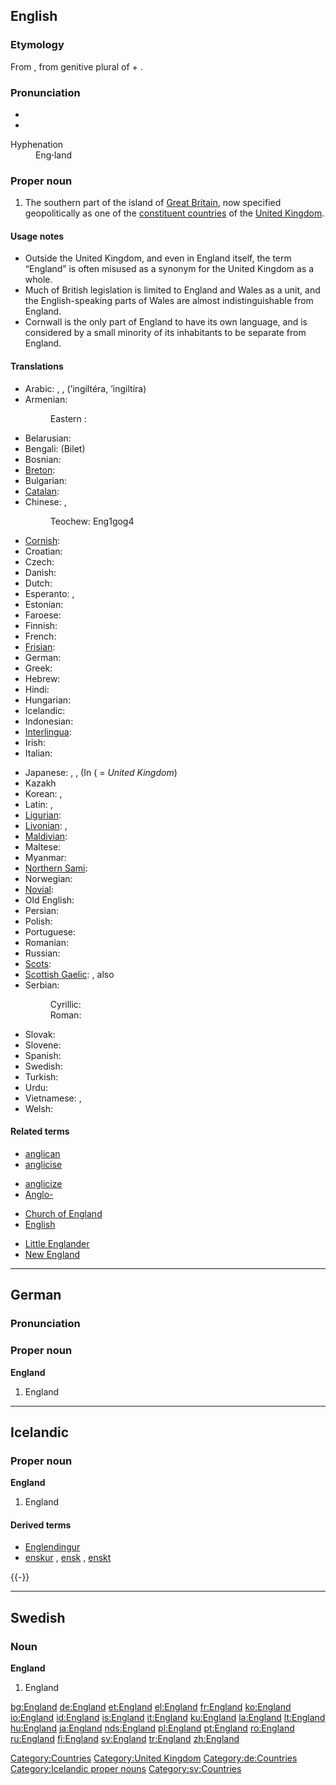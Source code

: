 {{wikipedia}}
==English==

{{rank|hold|cause|close|419|England|sense|ten|beautiful}}

===Etymology===
From {{OE.}} {{term|Engla land||land of the Angles|lang=ang}}, from genitive plural of {{term|engle||Angle|lang=ang}} + {{term|land||land|lang=ang}}.

===Pronunciation===
* {{IPA|/ˈɪŋglənd/}}
* {{SAMPA|/"INgl@nd/}}
; Hyphenation
: Eng'''·'''land

===Proper noun===
{{en-proper noun}}

# The southern part of the island of [[Great Britain]], now specified geopolitically as one of the [[constituent country|constituent countries]] of the [[United Kingdom]].

====Usage notes====
* Outside the United Kingdom, and even in England itself, the term “England” is often misused as a synonym for the United Kingdom as a whole.
* Much of British legislation is limited to England and Wales as a unit, and the English-speaking  parts of Wales are almost indistinguishable from England.
* Cornwall is the only part of England to have its own language, and is considered by a small minority of its inhabitants to be separate from England.

====Translations====
{{trans-top|England}}
*Arabic: {{t-|ar|انجلترا|f|sc=Arab}}, {{t|ar|انكلترا|f|sc=Arab}}, {{t|ar|انكلترة|f|sc=Arab}} (’ingiltéra, ’ingiltíra)
*Armenian:
*:Eastern : {{t|hy|Անգլիյա|tr=Angliya|sc=Hayeren|xs=Armenian}}
*Belarusian: {{tø|be-x-old|Англiя|f|tr=Ánglija}}
*Bengali: (Bilet)
*Bosnian: {{t-|bs|Engleska|f}}
*[[Breton]]: {{t|br|Bro-Saoz|xs=Breton}}
*Bulgarian: {{t+|bg|Англия|f|tr=Ánglija|sc=Cyrl}}
*[[Catalan]]: {{t|ca|Anglaterra|f}}
*Chinese: {{t-|cmn|英国|tr=yīng guó|sc=Hani|xs=Mandarin}}, {{t|cmn|英格兰|tr=Yīnggélán|sc=Hani|xs=Mandarin}}
*: Teochew: Eng1gog4
*[[Cornish]]: {{t|kw|Pow Sows|xs=Cornish}}
*Croatian: {{t+|hr|Engleska|f}}
*Czech: {{t|cs|Anglie|f}}
*Danish: {{t-|da|England}}
*Dutch: {{t+|nl|Engeland|n}}
*Esperanto: {{t|eo|Anglio|xs=Esperanto}}, {{t|eo|Anglujo|xs=Esperanto}}
*Estonian: {{t-|et|Inglismaa}}
*Faroese: {{t-|fo|Ongland|n|xs=Faroese}}
*Finnish: {{t+|fi|Englanti}}
*French: {{t+|fr|Angleterre|f}}
*[[Frisian]]: {{t|fy|Ingelân|n}}
*German: {{t+|de|England|n}}
*Greek: {{t+|el|Αγγλία|f|tr=Anglía|sc=Grek}}
*Hebrew: {{t-|he|אנגליה|f|tr=ánglia|sc=Hebr}}
*Hindi: {{t-|hi|इंग्लैंड|m|tr=i.nglé.n.d|sc=Deva|xs=Hindi}}
*Hungarian: {{t+|hu|Anglia}}
*Icelandic: {{t+|is|England}}
*Indonesian: {{t+|id|Inggris|xs=Indonesian}}
*[[Interlingua]]: {{t|ia|Anglaterra|xs=Interlingua}}
*Irish: {{t|ga|Sasana|m|xs=Irish}}
*Italian: {{t+|it|Inghilterra|f}}
{{trans-mid}}
*Japanese: {{t+|ja|イギリス|tr=Igirisú|sc=Jpan}}, {{t+|ja|イングランド|tr=Ingurando|sc=Jpan}}, (In {{t+|ja|英国|sc=Jpan}} ({{t|ja|えいこく|tr=Eikokú|sc=Jpan}} = ''United Kingdom'')
* Kazakh {{t|kk|Аѓлышын|f|tr=Aglíshín|sc=Cyrl|xs=Kazakh}}
*Korean: {{t|ko|잉글랜드|tr=Inggeullaendeu|sc=Hang}}, {{t+|ko|영국|tr=Yeongguk|sc=Hang}}
*Latin: {{t+|la|Anglia|f}}, {{t-|la|Albion|f}}
*[[Ligurian]]: {{tø|roa|Inghiltæra|xs=Jèrriais}}
*[[Livonian]]: {{tø|fiu|Engõlmō}}, {{tø|fiu|England}}
*[[Maldivian]]: {{t|dv|Ingireysi Vilath}}
*Maltese: {{t|mt|Ingilterra|alt=l-Ingilterra|xs=Maltese}}
*Myanmar: {{t|my|အႛဂလန္|tr=Ingalan|xs=Burmese}}
*[[Northern Sami]]: {{tø|se|Englánda|xs=Northern Sami}}
*Norwegian: {{t-|no|England}}
*[[Novial]]: {{tø|nov|Anglia|xs=Novial}}
*Old English: {{t-|ang|Englaland|n|xs=Old English}}
*Persian: {{t-|fa|انگلستان|tr=ingelstan|sc=fa-Arab|xs=Persian}}
*Polish: {{t+|pl|Anglia|f}}
*Portuguese: {{t+|pt|Inglaterra|f}}
*Romanian: {{t-|ro|Anglia|f}}
*Russian: {{t+|ru|Англия|f|tr=Ánglija|sc=Cyrl}}
*[[Scots]]: {{tø|sco|England|xs=Scots}}
*[[Scottish Gaelic]]: {{t-|gd|Sasainn|f|xs=Scottish Gaelic}}, also {{t|gd|Sasann|m|xs=Scottish Gaelic}}
*Serbian:
*: Cyrillic: {{t-|sr|Енглеска|f|sc=Cyrl}}
*: Roman: {{t-|sr|Engleska|f}}
*Slovak: {{t|sk|Anglicko}}
*Slovene: {{t+|sl|Anglija|f}}
*Spanish: {{t+|es|Inglaterra|f}}
*Swedish: {{t+|sv|England}}
*Turkish: {{t|tr|İngiltere}}
*Urdu: {{t-|ur|انگلینڈ|tr=i.nglé.n.d|sc=ur-Arab|xs=Urdu}}
*Vietnamese: {{t|vi|Anh Cát Lợi|xs=Vietnamese}}, {{t|vi|Anh|xs=Vietnamese}}
*Welsh: {{t-|cy|Lloegr|f|xs=Welsh}}
{{trans-bottom}}

====Related terms====
{{rel-top4}}
* [[anglican]]
* [[anglicise]]
{{rel-mid4}}
* [[anglicize]]
* [[Anglo-]]
{{rel-mid4}}
* [[Church of England]]
* [[English]]
{{rel-mid4}}
* [[Little Englander]]
* [[New England]]
{{rel-bottom}}

[[Category:Countries]]
[[Category:United Kingdom]]

----

==German==

===Pronunciation===
{{IPA|/ˈɛŋlant/}}

===Proper noun===
'''England''' {{n}}

# England

[[Category:de:Countries]]

----

==Icelandic==
{{Icelandic declension hk sb örnefni|England}}

===Proper noun===
'''England''' {{n}}

# England

====Derived terms====
* [[Englendingur]]
* [[enskur]] {{m}}, [[ensk]] {{f}}, [[enskt]] {{n}}
{{-}}

[[Category:Icelandic proper nouns]]

----

==Swedish==

===Noun===
'''England'''

# England

[[Category:sv:Countries]]

[[bg:England]]
[[de:England]]
[[et:England]]
[[el:England]]
[[fr:England]]
[[ko:England]]
[[io:England]]
[[id:England]]
[[is:England]]
[[it:England]]
[[ku:England]]
[[la:England]]
[[lt:England]]
[[hu:England]]
[[ja:England]]
[[nds:England]]
[[pl:England]]
[[pt:England]]
[[ro:England]]
[[ru:England]]
[[fi:England]]
[[sv:England]]
[[tr:England]]
[[zh:England]]